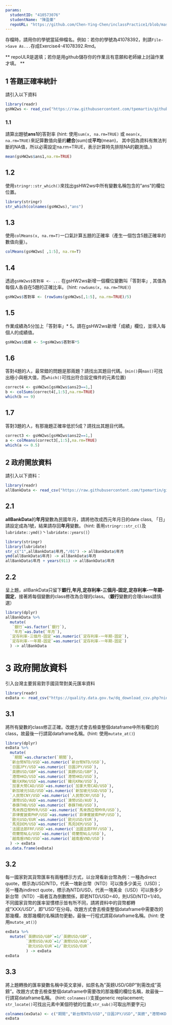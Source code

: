 ```yaml
---
params:
  studentID: "410573076"
  studentName: "陳盈蓁"
  repoURL: "https://github.com/Chen-Ying-Chen/inclassPractice1/blob/master/Exercise4-410573076.Rmd"
---
```

存檔時，請用你的學號當延伸檔名。例如：若你的學號為41078392，則請`File->Save As...`存成Exercise4-41078392.Rmd。

** repoULR是選填；若你是用github儲存你的作業且有意願和老師線上討論作業才填。 **

## 1 答題正確率統計

請引入以下資料  
```r
library(readr)
gsHW2ws <- read_csv("https://raw.githubusercontent.com/tpemartin/github-data/master/gsHW2ws.csv")
```

### 1.1 
請算出題號**ans1**的答對率
(hint: 使用`sum(x, na.rm=TRUE)` 或 `mean(x, na.rm=TRUE)`來記算數值向量的**總合**(sum)或**平均**(mean)， 其中因為資料有無法判斷的NA值，所以必需設定na.rm=TRUE，表示計算時先排除NA的觀測值。)
```r
mean(gsHW2ws$ans1,na.rm=TRUE)
```

## 1.2
使用`stringr::str_which()`來找出gsHW2ws中所有變數名稱包含的"ans"的欄位位置。
```r
library(stringr)
str_which(colnames(gsHW2ws),"ans")
```

## 1.3
使用`colMeans(x, na.rm=T)`一口氣計算五題的正確率（產生一個包含5題正確率的數值向量）。
```r
colMeans(gsHW2ws[ ,1:5], na.rm=T)
```

## 1.4
透過`gsHW2ws$答對率 <- ...` 在gsHW2ws新增一個欄位變數叫「答對率」, 其值為每個人各自在5題的正確比率。（hint: `rowSums(x, na.rm=TRUE)`) 
```r
gsHW2ws$答對率 <- (rowSums(gsHW2ws[,1:5], na.rm=TRUE)/5)
```

## 1.5
作業成績為5分加上「答對率」* 5。請在gsHW2ws新增「成績」欄位，並填入每個人的成績值。  
```r
gsHW2ws$成績 <- 5+gsHW2ws$答對率*5 
```

## 1.6
答對4題的人，最常錯的問題是那兩題？請找出其題目代碼。(`min()`與`max()`可找出極小與極大值，而`which()`可找出符合設定條件的元素位置)
```r
correct4 <- gsHW2ws[gsHW2ws$ans23==1,] 
b <- colSums(correct4[,1:5],na.rm=TRUE)
which(b == 9)
```

## 1.7
答對3題的人，有那幾題正確率低於5成？請找出其題目代碼。
```r
correct3 <- gsHW2ws[gsHW2ws$ans22==1,]
a <- colMeans(correct3[,1:5],na.rm=TRUE)
which(a <= 0.5)
```


## 2 政府開放資料

請引入以下資料：
```r
library(readr)
allBankData <- read_csv("https://raw.githubusercontent.com/tpemartin/github-data/master/allBankData.csv")
```


## 2.1
**allBankData**的**年月**變數為民國年月，請將他改成西元年月日的date class, 「日」請設定成為1號，結果請存回**年月**變數。（hint: 善用`stringr::str_c()`及`lubridate::ymd()`丶`lubridate::years()`）

```r
library(stringr)
library(lubridate)
str_c("1",allBankData$年月,"/01") -> allBankData$年月
ymd(allBankData$年月) -> allBankData$年月
allBankData$年月 + years(911) -> allBankData$年月
```

## 2.2
呈上題，allBankData只留下**銀行,年月,定存利率-三個月-固定,定存利率-一年期-固定**，接著將每個變數的class修改為合理的class。（**銀行**變數的合理class請慎選）
```r
library(dplyr)
allBankData %>% 
  mutate(
   `銀行`=as.factor(`銀行`),
   `年月`=as.Date(`年月`),
  `定存利率-三個月-固定`=as.numeric(`定存利率-一年期-固定`),
  `定存利率-一年期-固定`=as.numeric(`定存利率-一年期-固定`)
  ) -> allBankData
```

# 3 政府開放資料
引入台灣主要貿易對手國貨幣對美元匯率資料
```r
library(readr)
exData <- read_csv("https://quality.data.gov.tw/dq_download_csv.php?nid=6563&md5_url=9f65bdb6752389dc713acc27e93c1c38")
```

## 3.1
將所有變數的class修正正確。改題方式會去檢查整個dataframe中所有欄位的class，故最後一行請寫dataframe名稱。(hint: 使用`mutate_at()`)
```r
library(dplyr)
exData %>% 
  mutate(
   `期間`=as.character(`期間`),
  `新台幣NTD/USD`=as.numeric(`新台幣NTD/USD`),
  `日圓JPY/USD`=as.numeric(`日圓JPY/USD`),
  `英鎊USD/GBP`=as.numeric(`英鎊USD/GBP`),
  `港幣HKD/USD`=as.numeric(`港幣HKD/USD`),
  `韓元KRW/USD`=as.numeric(`韓元KRW/USD`),
  `加拿大幣CAD/USD`=as.numeric(`加拿大幣CAD/USD`),
  `新加坡元SGD/USD`=as.numeric(`新加坡元SGD/USD`),
  `人民幣CNY/USD`=as.numeric(`人民幣CNY/USD`),
  `澳幣USD/AUD`=as.numeric(`澳幣USD/AUD`),
  `泰銖THB/USD`=as.numeric(`泰銖THB/USD`),
  `馬來西亞幣MYR/USD`=as.numeric(`馬來西亞幣MYR/USD`),
  `菲律賓披索PHP/USD`=as.numeric(`菲律賓披索PHP/USD`),
  `歐元USD/EUR`=as.numeric(`歐元USD/EUR`),
  `馬克DEM/USD`=as.numeric(`馬克DEM/USD`),
  `法國法郎FRF/USD`=as.numeric(`法國法郎FRF/USD`),
  `荷蘭幣NLG/USD`=as.numeric(`荷蘭幣NLG/USD`),
  `越南盾VND/USD`=as.numeric(`越南盾VND/USD`)
  ) -> exData
as.data.frame(exData)
```

## 3.2
每一國家對其貨幣匯率有兩種標示方式，以台灣看新台幣為例：一種為direct quote，標示為USD/NTD，代表一塊新台幣（NTD）可以換多少美元（USD)； 另一種為indirect quote，標示為NTD/USD，代表一塊美金（USD）可以換多少新台幣（NTD）--兩者互為倒數關係，即若NTD/USD=40，則USD/NTD=1/40。不同國家貨幣的匯率習慣標示皆有所不同，請將資料中的貨幣都轉成"XXX/USD"，即"USD"在分母。改題方式會去檢查整個dataframe中需要改的那幾欄，故那幾欄的名稱請勿更動，最後一行程式請寫dataframe名稱。(hint: 使用`mutate_at()`) 

```r
exData %>% 
  mutate(`英鎊USD/GBP`=1/`英鎊USD/GBP`,
         `澳幣USD/AUD`=1/`澳幣USD/AUD`,
         `歐元USD/EUR`=1/`歐元USD/EUR`
         ) -> exData
exData
```

## 3.3
將上題轉換的匯率變數名稱中英文拿掉，如原名為"英鎊USD/GBP"則需改成"英鎊"。改題方式會去檢查整個dataframe中需要改的那幾欄的欄位名稱，故最後一行請寫dataframe名稱。
(hint: `colnames()`支援generic replacement; `str_locate()`可找出元素中某個符號的位置;`str_sub()`可取出所要字元)
```r
colnames(exData) <- c("期間","新台幣NTD/USD","日圓JPY/USD","英鎊","港幣HKD/USD","韓元KRW/USD","加拿大幣CAD/USD","新加坡元SGD/USD","人民幣CNY/USD","澳幣","泰銖THB/USD","馬來西亞幣MYR/USD","菲律賓披索PHP/USD","歐元","馬克DEM/USD","法國法郎FRF/USD","荷蘭幣NLG/USD","越南盾VND/USD")
exData
```



